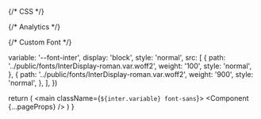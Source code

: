 {/* CSS */}

{/* Analytics */}

{/* Custom Font */}

  variable: '--font-inter',
  display: 'block',
  style: 'normal',
  src: [
    {
      path: '../public/fonts/InterDisplay-roman.var.woff2',
      weight: '100',
      style: 'normal',
    },
    {
      path: '../public/fonts/InterDisplay-roman.var.woff2',
      weight: '900',
      style: 'normal',
    },
  ],
})

  return (
    <main className={`${inter.variable} font-sans`}>
      <link rel="alternate" type="application/rss+xml" title="RSS" href="/feed.xml" />
      <Component {...pageProps} />
      <CustomAnalytics />
    </main>
  )
}
